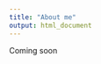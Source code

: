 ```yaml
---
title: "About me"
output: html_document
---
```


<div style="text-align: justify"> Coming soon </div>